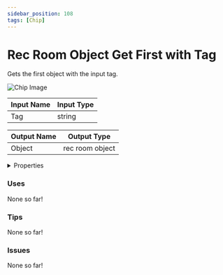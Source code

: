 ```yaml
---
sidebar_position: 108
tags: [Chip]
---
```


# Rec Room Object Get First with Tag

Gets the first object with the input tag.



![Chip Image](/svg/43ff2d3c-c3aa-45bc-a7b7-01587c8a61f6.svg)

| Input Name | Input Type |
|-----------|-----------|
| Tag | string |

| Output Name | Output Type |
|-----------|-----------|
| Object | rec room object |


<details>
  <summary>Properties</summary>
  <div>
    <div>
    <table>
      <thead>
        <tr>
          <th>Is beta required?</th>
          <th>❌</th>
        </tr>
        <tr>
          <th>Is this chip a trolling risk?</th>
          <th>❌</th>
        </tr>
        <tr>
          <th>Chip UUPD</th>
          <th>._uuid</th>
        </tr>
      </thead>
    </table>
    </div>
  </div>
</details>

### Uses

None so far!

### Tips

None so far!

### Issues

None so far!